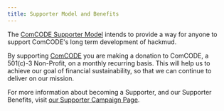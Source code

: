 ```yaml
---
title: Supporter Model and Benefits
---
```


The [ComCODE Supporter Model](https://givebutter.com/QncoAxxT2tdWf3UfJ2x95z25n1HNizxI) intends to provide a way for anyone to support ComCODE's long term development of hackmud.

By supporting [ComCODE](https://comcode.org/) you are making a donation to ComCODE, a 501(c)-3 Non-Profit, on a monthly recurring basis. This will help us to achieve our goal of financial sustainability, so that we can continue to deliver on our mission.

For more information about becoming a Supporter, and our Supporter Benefits, visit [our Supporter Campaign Page](https://givebutter.com/QncoAxxT2tdWf3UfJ2x95z25n1HNizxI).
